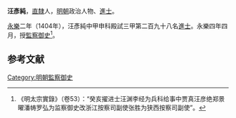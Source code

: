 '''汪彥純'''，[[直隸|直隸]]人，[[明朝|明朝]]政治人物、[[進士|進士]]。

[[永乐_(明朝)|永樂]]二年（1404年），汪彥純中甲申科殿試三甲第二百九十八名[[進士|進士]]。永樂四年四月，授[[監察御史|監察御史]]<ref>《明太宗實錄》（卷53）：“癸亥擢进士汪渊李经为兵科给事中贾真汪彦绝郑景曜潘帱罗弘为监察御史改浙江按察司副使张胜为狭西按察司副使”。</ref>。

==参考文献==
{{Reflist}}

{{明朝人物小作品}}
{{永樂二年甲申科殿試金榜}}

{{DEFAULTSORT:Wang汪}}
[[Category:明朝監察御史|Category:明朝監察御史]]